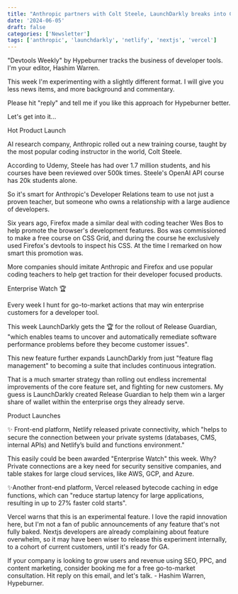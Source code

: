```yaml
---
title: "Anthropic partners with Colt Steele, LaunchDarkly breaks into CI, Vercel's experiment"
date: '2024-06-05'
draft: false
categories: ['Newsletter']
tags: ['anthropic', 'launchdarkly', 'netlify', 'nextjs', 'vercel']
---
```


"Devtools Weekly" by Hypeburner tracks the business of developer tools. I'm your editor, Hashim Warren.

This week I'm experimenting with a slightly different format. I will give you less news items, and more background and commentary.

Please hit "reply" and tell me if you like this approach for Hypeburner better.

Let's get into it...

Hot Product Launch

AI research company, Anthropic rolled out a new training course, taught by the most popular coding instructor in the world, Colt Steele.

According to Udemy, Steele has had over 1.7 million students, and his courses have been reviewed over 500k times. Steele's OpenAI API course has 20k students alone.

So it's smart for Anthropic's Developer Relations team to use not just a proven teacher, but someone who owns a relationship with a large audience of developers.

Six years ago, Firefox made a similar deal with coding teacher Wes Bos to help promote the browser's development features. Bos was commissioned to make a free course on CSS Grid, and during the course he exclusively used Firefox's devtools to inspect his CSS. At the time I remarked on how smart this promotion was.

More companies should imitate Anthropic and Firefox and use popular coding teachers to help get traction for their developer focused products.

Enterprise Watch 🏆

Every week I hunt for go-to-market actions that may win enterprise customers for a developer tool.

This week LaunchDarkly gets the 🏆 for the rollout of Release Guardian, "which enables teams to uncover and automatically remediate software performance problems before they become customer issues".

This new feature further expands LaunchDarkly from just "feature flag management" to becoming a suite that includes continuous integration.

That is a much smarter strategy than rolling out endless incremental improvements of the core feature set, and fighting for new customers. My guess is LaunchDarkly created Release Guardian to help them win a larger share of wallet within the enterprise orgs they already serve.

Product Launches

✨ Front-end platform, Netlify released private connectivity, which "helps to secure the connection between your private systems (databases, CMS, internal APIs) and Netlify’s build and functions environment."

This easily could be been awarded "Enterprise Watch" this week. Why? Private connections are a key need for security sensitive companies, and table stakes for large cloud services, like AWS, GCP, and Azure.

✨Another front-end platform, Vercel released bytecode caching in edge functions, which can "reduce startup latency for large applications, resulting in up to 27% faster cold starts".

Vercel warns that this is an experimental feature. I love the rapid innovation here, but I'm not a fan of public announcements of any feature that's not fully baked. Nextjs developers are already complaining about feature overwhelm, so it may have been wiser to release this experiment internally, to a cohort of current customers, until it's ready for GA.

If your company is looking to grow users and revenue using SEO, PPC, and content marketing, consider booking me for a free go-to-market consultation. Hit reply on this email, and let's talk. - Hashim Warren, Hypeburner.

